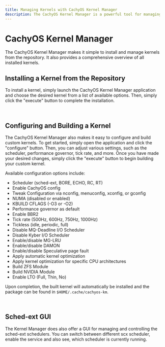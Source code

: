 ```yaml
---
title: Managing Kernels with CachyOS Kernel Manager
description: The CachyOS Kernel Manager is a powerful tool for managing kernels, allowing users to easily install or build custom kernels with ease.
---
```



CachyOS Kernel Manager
======================

The CachyOS Kernel Manager makes it simple to install and manage kernels from the repository. It also provides a comprehensive overview of all installed kernels.

Installing a Kernel from the Repository
---------------------------------------

To install a kernel, simply launch the CachyOS Kernel Manager application and choose the desired kernel from a list of available options.
Then, simply click the "execute" button to complete the installation.

<br />
<ImageComponent imgsrc={import('~/assets/images/cachyos-km1.png')} />

Configuring and Building a Kernel
---------------------------------

The CachyOS Kernel Manager also makes it easy to configure and build custom kernels. To get started, simply open the application and click the "configure" button. Then, you can adjust various settings, such as the scheduler, performance governor, tick rate, and more. Once you have made your desired changes, simply click the "execute" button to begin building your custom kernel.

Available configuration options include:

*   Scheduler (sched-ext, BORE, ECHO, RC, RT)
*   Enable CachyOS config
*   Tweak Configuration via nconfig, menuconfig, xconfig, or gconfig
*   NUMA (disabled or enabled)
*   KBUILD CFLAGS (-O3 or -O2)
*   Performance governor as default
*   Enable BBR2
*   Tick rate (500Hz, 600Hz, 750Hz, 1000Hz)
*   Tickless (idle, periodic, full)
*   Disable MQ-Deadline I/O Scheduler
*   Disable Kyber I/O Scheduler
*   Enable/disable MG-LRU
*   Enable/disable DAMON
*   Enable/disable Speculative page fault
*   Apply automatic kernel optimization
*   Apply kernel optimization for specific CPU architectures
*   Build ZFS Module
*   Build NVIDIA Module
*   Enable LTO (Full, Thin, No)

Upon completion, the built kernel will automatically be installed and the package can be found in `$HOME/.cache/cachyos-km`.

<br />
<ImageComponent imgsrc={import('~/assets/images/cachyos-km2.png')} />


Sched-ext GUI
-------------

The Kernel Manager does also offer a GUI for managing and controlling the sched-ext schedulers.
You can switch between different scx scheduler, enable the service and also see, which scheduler is currently running.
